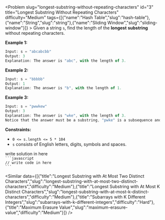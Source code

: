 
<Problem slug="longest-substring-without-repeating-characters" id="3" title="Longest Substring Without Repeating Characters" difficulty="Medium" tags={[{"name":"Hash Table","slug":"hash-table"},{"name":"String","slug":"string"},{"name":"Sliding Window","slug":"sliding-window"}]} >
    Given a string `s`, find the length of the **longest** **substring** without repeating characters.

**Example 1:**

```javascript 
Input: s = "abcabcbb"
Output: 3
Explanation: The answer is "abc", with the length of 3.
```

**Example 2:**

```javascript 
Input: s = "bbbbb"
Output: 1
Explanation: The answer is "b", with the length of 1.
```

**Example 3:**

```javascript 
Input: s = "pwwkew"
Output: 3
Explanation: The answer is "wke", with the length of 3.
Notice that the answer must be a substring, "pwke" is a subsequence and not a substring.
```

**Constraints:**

*   `0 <= s.length <= 5 * 104`
*   `s` consists of English letters, digits, symbols and spaces.
</Problem >

<Solution>
write solution in here
</Solution>

<Code>
```javascript
// write code in here
```
</Code>

<Similar data={[{"title":"Longest Substring with At Most Two Distinct Characters","slug":"longest-substring-with-at-most-two-distinct-characters","difficulty":"Medium"},{"title":"Longest Substring with At Most K Distinct Characters","slug":"longest-substring-with-at-most-k-distinct-characters","difficulty":"Medium"},{"title":"Subarrays with K Different Integers","slug":"subarrays-with-k-different-integers","difficulty":"Hard"},{"title":"Maximum Erasure Value","slug":"maximum-erasure-value","difficulty":"Medium"}]} />
